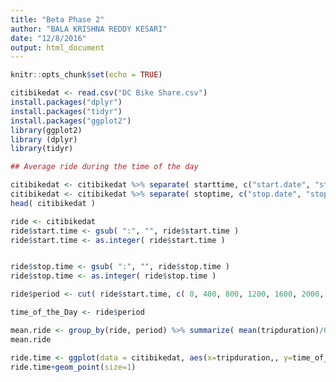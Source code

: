 ```yaml
---
title: "Beta Phase 2"
author: "BALA KRISHNA REDDY KESARI"
date: "12/8/2016"
output: html_document
---
```


```r
knitr::opts_chunk$set(echo = TRUE)
```

```r
citibikedat <- read.csv("DC Bike Share.csv")
install.packages("dplyr")
install.packages("tidyr")
install.packages("ggplot2")
library(ggplot2)
library (dplyr)
library(tidyr)
```

```r
## Average ride during the time of the day

citibikedat <- citibikedat %>% separate( starttime, c("start.date", "start.time"), sep = " " )
citibikedat <- citibikedat %>% separate( stoptime, c("stop.date", "stop.time"), sep = " " )
head( citibikedat )

ride <- citibikedat
ride$start.time <- gsub( ":", "", ride$start.time )
ride$start.time <- as.integer( ride$start.time )


ride$stop.time <- gsub( ":", "", ride$stop.time )
ride$stop.time <- as.integer( ride$stop.time )

ride$period <- cut( ride$start.time, c( 0, 400, 800, 1200, 1600, 2000, 2400), labels = c("Midnight", "Early Morning", "Late Morning", "Afternoon", "Evening", "Night"), right=F)

time_of_the_Day <- ride$period

mean.ride <- group_by(ride, period) %>% summarize( mean(tripduration)/60 )
mean.ride

ride.time <- ggplot(data = citibikedat, aes(x=tripduration,, y=time_of_the_Day, size = mean.ride))
ride.time+geom_point(size=1)
```

